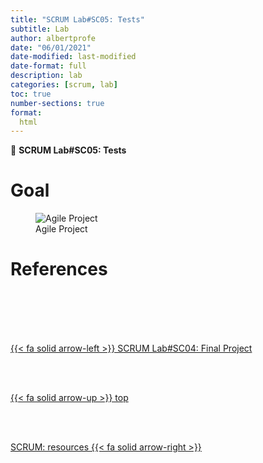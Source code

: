 ```yaml
---
title: "SCRUM Lab#SC05: Tests"
subtitle: Lab
author: albertprofe
date: "06/01/2021"
date-modified: last-modified
date-format: full
description: lab
categories: [scrum, lab]
toc: true
number-sections: true
format:
  html
---
```


::: {.labs}
📘 **SCRUM Lab#SC05: Tests**



:::

# Goal

![Agile Project](/images/scrum/agile-project.png)


# References







<!--- navLinks -->
<br><br>
<div class=row>
<br>
<div class='column left previous'>
<br>
[{{< fa solid arrow-left >}} SCRUM Lab#SC04: Final Project](/scrum/scrumlab4.qmd)
<br>
</div>
<br>
<div class='column center'>
<br>
[{{< fa solid arrow-up >}} top](#top)
<br>
</div>
<br>
<div class='column right next'>
<br>
[SCRUM: resources  {{< fa solid arrow-right >}}](/scrum/resources.qmd)
<br>
</div>
<br>
</div>
